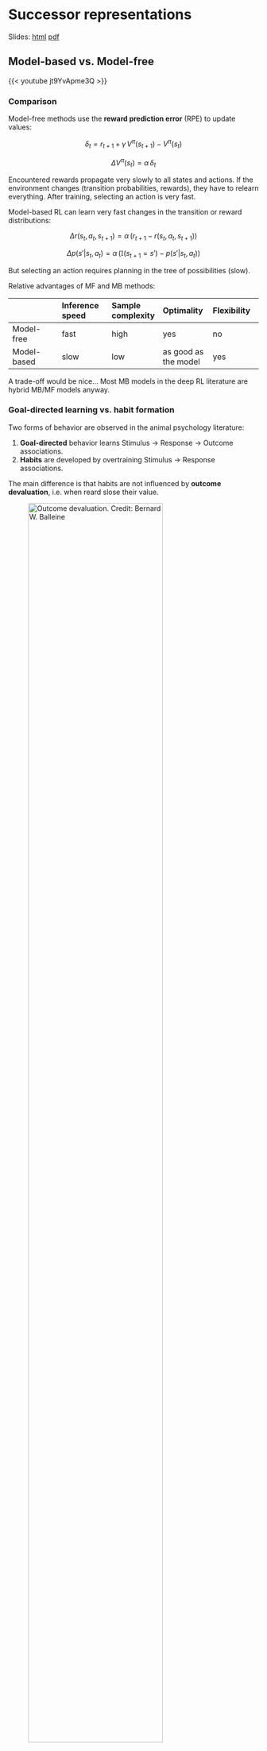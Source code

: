 # Successor representations

Slides: [html](../slides/4.4-SR.html){target="_blank"} [pdf](../slides/pdf/4.4-SR.pdf){target="_blank"}

## Model-based vs. Model-free

{{< youtube  jt9YvApme3Q >}}

### Comparison

Model-free methods use the **reward prediction error** (RPE) to update values:

$$
    \delta_t = r_{t+1} + \gamma \, V^\pi(s_{t+1}) - V^\pi(s_t)
$$

$$
    \Delta V^\pi(s_t) = \alpha \, \delta_t
$$

Encountered rewards propagate very slowly to all states and actions.
If the environment changes (transition probabilities, rewards), they have to relearn everything.
After training, selecting an action is very fast.

Model-based RL can learn very fast changes in the transition or reward distributions:

$$
    \Delta r(s_t, a_t, s_{t+1}) = \alpha \, (r_{t+1} - r(s_t, a_t, s_{t+1}))
$$

$$
    \Delta p(s' | s_t, a_t) = \alpha \, (\mathbb{I}(s_{t+1} = s') - p(s' | s_t, a_t))
$$

But selecting an action requires planning in the tree of possibilities (slow).

Relative advantages of MF and MB methods:


|       | Inference speed   | Sample complexity        |  Optimality             | Flexibility |
| :--- | :--- | :--- | :--- | :--- | 
| Model-free  | fast              |  high                    |  yes                    |   no        |
| Model-based | slow              | low                      | as good as the model    | yes         |


A trade-off would be nice... Most MB models in the deep RL literature are hybrid MB/MF models anyway.

### Goal-directed learning vs. habit formation

Two forms of behavior are observed in the animal psychology literature:

1. **Goal-directed** behavior learns Stimulus $\rightarrow$ Response $\rightarrow$ Outcome associations.
2. **Habits** are developed by overtraining Stimulus $\rightarrow$ Response associations.

The main difference is that habits are not influenced by **outcome devaluation**, i.e. when reard slose their value.


![Outcome devaluation. Credit: Bernard W. Balleine](../slides/img/rewarddevaluation.jpg){width=80%}

The classical theory assigns MF to habits and MB to goal-directed, mostly because their sensitivity to outcome devaluation.
The open question is the arbitration mechanism between these two segregated process: who takes control?
Recent work suggests both systems are largely overlapping.

## Successor representations

{{< youtube  Qt2Qtf_WbfM >}}

### Principle of successor representations

Successor representations (SR, [@Dayan1993]) have been introduced to combine MF and MB properties. Let's split the definition of the value of a state:

$$
\begin{align}
    V^\pi(s) &= \mathbb{E}_{\pi} [\sum_{k=0}^\infty \gamma^k \, r_{t+k+1} | s_t =s] \\
            &\\
               &= \mathbb{E}_{\pi} [\begin{bmatrix} 1 \\ \gamma \\ \gamma^2 \\ \ldots \\ \gamma^\infty \end{bmatrix} \times
                  \begin{bmatrix} \mathbb{I}(s_{t}) \\ \mathbb{I}(s_{t+1}) \\ \mathbb{I}(s_{t+2}) \\ \ldots \\ \mathbb{I}(s_{\infty}) \end{bmatrix}  \times
                  \begin{bmatrix} r_{t+1} \\ r_{t+2} \\ r_{t+3} \\ \ldots \\ r_{t+\infty} \end{bmatrix} 
                | s_t =s]\\
\end{align}
$$

where $\mathbb{I}(s_{t})$ is 1 when the agent is in $s_t$ at time $t$, 0 otherwise.

The left part corresponds to the **transition dynamics**: which states will be visited by the policy, discounted by $\gamma$.
The right part corresponds to the **immediate reward** in each visited state.
Couldn't we learn the transition dynamics and the reward distribution separately in a model-free manner?

SR rewrites the value of a state into an **expected discounted future state occupancy** $M^\pi(s, s')$ and an **expected immediate reward** $r(s')$ by summing over all possible states $s'$ of the MDP:

$$
\begin{align}
    V^\pi(s) &= \mathbb{E}_{\pi} [\sum_{k=0}^\infty \gamma^k \, r_{t+k+1} | s_t =s] \\
            &\\
               &= \sum_{s' \in \mathcal{S}} \mathbb{E}_{\pi} [\sum_{k=0}^\infty \gamma^k \, \mathbb{I}(s_{t+k}=s') \times r_{t+k+1}  | s_t =s]\\
            &\\
               &\approx \sum_{s' \in \mathcal{S}} \mathbb{E}_{\pi} [\sum_{k=0}^\infty \gamma^k \, \mathbb{I}(s_{t+k}=s')  | s_t =s] \times \mathbb{E} [r_{t+1}  | s_{t}=s']\\
            &\\
               &\approx \sum_{s' \in \mathcal{S}} M^\pi(s, s') \times r(s')\\
\end{align}
$$

The underlying assumption is that the world dynamics are independent from the reward function (which does not depend on the policy). 
This allows to re-use knowledge about world dynamics in other contexts (e.g. a new reward function in the same environment): **transfer learning**.

![Transfer learning in Gridworld. Source: <https://awjuliani.medium.com/the-present-in-terms-of-the-future-successor-representations-in-reinforcement-learning-316b78c5fa3>](../slides/img/sr-transferlearning.png){width=80%}

What matters is the states that you will visit and how interesting they are, not the order in which you visit them. 
Knowing that being in the mensa will eventually get you some food is enough to know that being in the mensa is a good state: you do not need to remember which exact sequence of transitions will put food in your mouth.

SR algorithms must estimate two quantities:

* The **expected immediate reward** received after each state:

$$r(s) = \mathbb{E} [r_{t+1} | s_t = s]$$

* The **expected discounted future state occupancy** (the **SR** itself):

$$M^\pi(s, s') = \mathbb{E}_{\pi} [\sum_{k=0}^\infty \gamma^k \, \mathbb{I}(s_{t+k} = s') | s_t = s]$$

The value of a state $s$ is then computed with:

$$
    V^\pi(s) = \sum_{s' \in \mathcal{S}} M(s, s') \times r(s')
$$

what allows to infer the policy (e.g. using an actor-critic architecture). The immediate reward for a state can be estimated very quickly and flexibly after receiving each reward:

$$
    \Delta \, r(s_t) = \alpha \, (r_{t+1} - r(s_t))
$$

Imagine a very simple MDP with 4 states and a single deterministic action:

![](../slides/img/sr-simplemdp.svg){width=60%}

The transition matrix $\mathcal{P}^\pi$ depicts the possible $(s, s')$ transitions:

$$\mathcal{P}^\pi = \begin{bmatrix}
0 & 1 & 0 & 0 \\
0 & 0 & 1 & 0 \\
0 & 0 & 0 & 1 \\
0 & 0 & 0 & 1 \\
\end{bmatrix}$$

The SR matrix $M$ also represents the future transitions discounted by $\gamma$:

$$M = \begin{bmatrix}
1 & \gamma & \gamma^2 & \gamma^3 \\
0 & 1 & \gamma & \gamma^2 \\
0 & 0 & 1  & \gamma\\
0 & 0 & 0 & 1 \\
\end{bmatrix}$$


::: {.callout-note}
## SR matrix in a Tolman's maze

![Source: [@Russek2017]](../slides/img/sr-tolman.png)

The SR represents whether a state can be reached soon from the current state (b) using the current policy.
The SR depends on the policy:
* A random agent will map the local neighborhood (c).
* A goal-directed agent will have SR representations that follow the optimal path (d).

It is therefore different from the transition matrix, as it depends on behavior and rewards.
The exact dynamics are lost compared to MB: it only represents whether a state is reachable, not how.
:::

The SR matrix reflects the proximity between states depending on the transitions and the policy. it does not have to be a spatial relationship.

![](../slides/img/schapiro1.png){width=60%}
![Probabilistic MDP and the corresponding SR matrix. Source: [@Stachenfeld2017].](../slides/img/schapiro2.png){width=60%}


### Learning successor representations

How can we learn the SR matrix for all pairs of states?

$$
    M^\pi(s, s') = \mathbb{E}_{\pi} [\sum_{k=0}^\infty \gamma^k \, \mathbb{I}(s_{t+k} = s') | s_t = s]
$$

We first notice that the SR obeys a recursive Bellman-like equation:

$$\begin{aligned}
    M^\pi(s, s') &= \mathbb{I}(s_{t} = s') + \mathbb{E}_{\pi} [\sum_{k=1}^\infty \gamma^k \, \mathbb{I}(s_{t+k} = s') | s_t = s] \\
            &= \mathbb{I}(s_{t} = s') + \gamma \, \mathbb{E}_{\pi} [\sum_{k=0}^\infty \gamma^k \, \mathbb{I}(s_{t+k+1} = s') | s_t = s] \\
            &= \mathbb{I}(s_{t} = s') + \gamma \, \mathbb{E}_{s_{t+1} \sim \mathcal{P}^\pi(s' | s)} [\mathbb{E}_{\pi} [\sum_{k=0}^\infty \gamma^k \, \mathbb{I}(s_{t+k} = s') | s_{t+1} = s] ]\\
            &= \mathbb{I}(s_{t} = s') + \gamma \, \mathbb{E}_{s_{t+1} \sim \mathcal{P}^\pi(s' | s)} [M^\pi(s_{t+1}, s')]\\
\end{aligned}
$$

This is reminiscent of TDM: the remaining distance to the goal is 0 if I am already at the goal, or gamma the distance from the next state to the goal.

If we know the transition matrix for a fixed policy $\pi$: 

$$\mathcal{P}^\pi(s, s') = \sum_a \pi(s, a) \, p(s' | s, a)$$

we can obtain the SR directly with matrix inversion as we did in **dynamic programming**:

$$
    M^\pi = I + \gamma \, \mathcal{P}^\pi \times M^\pi
$$

so that:

$$
    M^\pi = (I - \gamma \, \mathcal{P}^\pi)^{-1}
$$

This DP approach is called **model-based SR** (MB-SR, [@Momennejad2017]) as it necessitates to know the environment dynamics.


If we do not know the transition probabilities, we simply sample a single $s_t, s_{t+1}$ transition:

$$
    M^\pi(s_t, s') \approx \mathbb{I}(s_{t} = s') + \gamma \, M^\pi(s_{t+1}, s')
$$

We can define a **sensory prediction error** (SPE):

$$
    \delta^\text{SR}_t = \mathbb{I}(s_{t} = s') + \gamma \, M^\pi(s_{t+1}, s') - M(s_t, s')
$$

that is used to update an estimate of the SR:

$$
    \Delta M^\pi(s_t, s') = \alpha \, \delta^\text{SR}_t
$$

This is **SR-TD**, using a SPE instead of RPE, which learns only from transitions but ignores rewards.

The SPE has to be applied on ALL successor states $s'$ after a transition $(s_t, s_{t+1})$:

$$
    M^\pi(s_t, \mathbf{s'}) = M^\pi(s_t, \mathbf{s'}) + \alpha \, (\mathbb{I}(s_{t}=\mathbf{s'}) + \gamma \, M^\pi(s_{t+1}, \mathbf{s'}) - M(s_t, \mathbf{s'}))
$$

Contrary to the RPE, the SPE is a **vector** of prediction errors, used to update one row of the SR matrix.
The SPE tells how **surprising** a transition $s_t \rightarrow s_{t+1}$ is for the SR.

::: {.callout-tip}
## Summary

The SR matrix represents the **expected discounted future state occupancy**:

$$M^\pi(s, s') = \mathbb{E}_{\pi} [\sum_{k=0}^\infty \gamma^k \, \mathbb{I}(s_{t+k} = s') | s_t = s]$$

It can be learned using a TD-like SPE from single transitions:

$$
    M^\pi(s_t, \mathbf{s'}) = M^\pi(s_t, \mathbf{s'}) + \alpha \, (\mathbb{I}(s_{t}=\mathbf{s'}) + \gamma \, M^\pi(s_{t+1}, \mathbf{s'}) - M(s_t, \mathbf{s'}))
$$

The immediate reward in each state can be learned **independently from the policy**:

$$
    \Delta \, r(s_t) = \alpha \, (r_{t+1} - r(s_t))
$$

The value $V^\pi(s)$ of a state is obtained by summing of all successor states:

$$
    V^\pi(s) = \sum_{s' \in \mathcal{S}} M(s, s') \times r(s')
$$

This critic can be used to train an **actor** $\pi_\theta$ using regular TD learning (e.g. A3C).
:::

Note that it is straightforward to extend the idea of SR to state-action pairs:

$$M^\pi(s, a, s') = \mathbb{E}_{\pi} [\sum_{k=0}^\infty \gamma^k \, \mathbb{I}(s_{t+k} = s') | s_t = s, a_t = a]$$

allowing to estimate Q-values:

$$
    Q^\pi(s, a) = \sum_{s' \in \mathcal{S}} M(s, a, s') \times r(s')
$$

using SARSA or Q-learning-like SPEs:

$$
    \delta^\text{SR}_t = \mathbb{I}(s_{t} = s') + \gamma \, M^\pi(s_{t+1}, a_{t+1}, s') - M(s_t, a_{t}, s')
$$

depending on the choice of the next action $a_{t+1}$ (on- or off-policy).


## Successor features

{{< youtube  3eOUgtU-3Vc >}}

The SR matrix associates each state to all others ($N\times N$ matrix): 

* curse of dimensionality.
* only possible for discrete state spaces.

A better idea is to describe each state $s$ by a feature vector $\phi(s) = [\phi_i(s)]_{i=1}^d$ with less dimensions than the number of states.
This feature vector can be constructed (see the lecture on function approximation) or learned by an autoencoder (latent representation).

The **successor feature representation** (SFR) represents the discounted probability of observing a feature $\phi_j$ after being in $s$. Instead of predicting when the agent will see a cat after being in the current state $s$, the SFR predicts when it will see eyes, ears or whiskers independently:

$$
    M^\pi_j(s) = M^\pi(s, \phi_j) = \mathbb{E}_{\pi} [\sum_{k=0}^\infty \gamma^k \, \mathbb{I}(\phi_j(s_{t+k})) | s_t = s, a_t = a]
$$

Linear SFR [@Gehring2015] supposes that it can be linearly approximated from the features of the current state:

$$
    M^\pi_j(s) = M^\pi(s, \phi_j) = \sum_{i=1}^d m_{i, j} \, \phi_i(s)
$$

The value of a state is now defined as the sum over successor features of their immediate reward discounted by the SFR:

$$
    V^\pi(s) = \sum_{j=1}^d M^\pi_j(s) \, r(\phi_j) = \sum_{j=1}^d r(\phi_j) \, \sum_{i=1}^d m_{i, j} \, \phi_i(s)
$$

The SFR matrix $M^\pi = [m_{i, j}]_{i, j}$ associates each feature $\phi_i$ of the current state to all successor features $\phi_j$: Knowing that I see a kitchen door in the current state, how likely will I see a food outcome in the near future?

Each successor feature $\phi_j$ is associated to an expected immediate reward $r(\phi_j)$: A good state is a state where food features (high $r(\phi_j)$) are likely to happen soon (high $m_{i, j}$).

In matrix-vector form:

$$
    V^\pi(s) = \mathbf{r}^T \times M^\pi \times \phi(s)
$$

The reward vector $\mathbf{r}$ only depends on the features and can be learned independently from the policy, but can be made context-dependent: Food features can be made more important when the agent is hungry, less when thirsty.

**Transfer learning** becomes possible in the same environment:
* Different goals (searching for food or water, going to place A or B) only require different reward vectors.
* The dynamics of the environment are stored in the SFR.

How can we learn the SFR matrix $M^\pi$?

$$
    V^\pi(s) = \mathbf{r}^T \times M^\pi \times \phi(s)
$$

We only need to use the sensory prediction error for a transition between the feature vectors $\phi(s_t)$ and $\phi(s_{t+1})$:

$$\delta_t^\text{SFR} = \phi(s_t) + \gamma \, M^\pi \times \phi(s_{t+1}) - M^\pi \times \phi(s_t)$$

and use it to update the whole matrix:


$$\Delta M^\pi = \delta_t^\text{SFR} \times \phi(s_t)^T$$


However, this linear approximation scheme only works for **fixed** feature representation $\phi(s)$. We need to go deeper...

## Deep Successor Reinforcement Learning

![Deep Successor Reinforcement Learning architecture. [@Kulkarni2016].](../slides/img/DSR.png){width=100%}

Each state $s_t$ is represented by a D-dimensional (D=512) vector $\phi(s_t) = f_\theta(s_t)$ which is the output of an encoder. A decoder $g_{\hat{\theta}}$ is used to provide a reconstruction loss, so $\phi(s_t)$ is a latent representation of an autoencoder:

$$\mathcal{L}_\text{reconstruction}(\theta, \hat{\theta}) = \mathbb{E}[(g_{\hat{\theta}}(\phi(s_t)) - s_t)^2]$$

The immediate reward $R(s_t)$ is linearly predicted from the feature vector $\phi(s_t)$ using a reward vector $\mathbf{w}$.

$$R(s_t) = \phi(s_t)^T \times \mathbf{w}$$

$$\mathcal{L}_\text{reward}(\mathbf{w}, \theta) = \mathbb{E}[(r_{t+1} - \phi(s_t)^T \times \mathbf{w})^2]$$ 

The reconstruction loss is important, otherwise the latent representation $\phi(s_t)$ would be too reward-oriented and would not generalize.
The reward function is learned on a single task, but it can fine-tuned on another task, with all other weights frozen.

For each available action $a$, a DNN $u_\alpha$ predicts the future feature occupancy $M(s, s', a)$ for the current state: 

$$m_{s_t a} = u_\alpha(s_t, a)$$

The Q-value of an action is simply the dot product between the SR of an action and the reward vector $\mathbf{w}$:

$$Q(s_t, a) = \mathbf{w}^T \times m_{s_t a} $$

The selected action is $\epsilon$-greedily selected around the greedy action:

$$a_t = \text{arg}\max_a Q(s_t, a)$$

The SR of each action is learned using the Q-learning-like SPE (with fixed $\theta$ and a target network $u_{\alpha'}$):

$$\mathcal{L}^\text{SPE}(\alpha) = \mathbb{E}[\sum_a (\phi(s_t) + \gamma \, \max_{a'} u_{\alpha'}(s_{t+1}, a') - u_\alpha(s_t, a))^2]$$

The compound loss is used to train the complete network end-to-end **off-policy** using a replay buffer (DQN-like).

$$\mathcal{L}(\theta, \hat{\theta}, \mathbf{w}, \alpha) = \mathcal{L}_\text{reconstruction}(\theta, \hat{\theta}) + \mathcal{L}_\text{reward}(\mathbf{w}, \theta) + \mathcal{L}^\text{SPE}(\alpha)$$


![Deep Successor Reinforcement Learning algorithm. [@Kulkarni2016].](../slides/img/DSR-algorithm.png){width=100%}

![Deep Successor Reinforcement Learning results. [@Kulkarni2016].](../slides/img/DSR-results.png){width=100%}

The interesting property is that you do not need rewards to learn:
* A random agent can be used to learn the encoder and the SR, but $\mathbf{w}$ can be left untouched.
* When rewards are introduced (or changed), only $\mathbf{w}$ has to be adapted, while DQN would have to re-learn all Q-values.

![Change in the value of distal rewards. [@Kulkarni2016].](../slides/img/DSR-results2.png){width=100%}

This is the principle of **latent learning** in animal psychology: fooling around in an environment without a goal allows to learn the structure of the world, what can speed up learning when a task is introduced.
The SR is a **cognitive map** of the environment: learning task-unspecific relationships.

:::{.callout-note}

The same idea was published by three different groups at the same time (preprint in 2016, conference in 2017): [@Barreto2016], [@Kulkarni2016], [@Zhang2016]. The [@Barreto2016] is from Deepmind, so it tends to be cited more...
:::

::: {.callout-tip}
## Visual Semantic Planning using Deep Successor Representations

See the paper: [@Zhu2017]

{{< youtube  _2pYVw6ATKo >}}
:::


